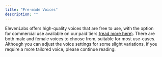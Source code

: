 ```yaml
---
title: "Pre-made Voices"
description: ""
---
```


ElevenLabs offers high-quality voices that are free to use, with the option for commercial use available on our paid tiers [(read more here)](https://help.elevenlabs.io/hc/en-us/articles/13313564601361-Can-I-publish-the-content-I-generate-on-the-platform-). There are both male and female voices to choose from, suitable for most use-cases. Although you can adjust the voice settings for some slight variations, if you require a more tailored voice, please continue reading.

